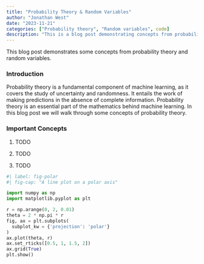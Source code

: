 ```yaml
---
title: "Probability Theory & Random Variables"
author: "Jonathan West"
date: "2023-11-21"
categories: ["Probability theory", "Random variables", code]
description: "This is a blog post demonstrating concepts from probability theory and random variables."
---
```


This blog post demonstrates some concepts from probability theory and random variables.

### Introduction
Probability theory is a fundamental component of machine learning, as it covers the study of uncertainty and randomness. It entails the work of making predictions in the absence of complete information. Probability theory is an essential part of the mathematics behind machine learning. In this blog post we will walk through some concepts of probability theory. 

### Important Concepts
1. TODO

2. TODO

3. TODO


```python
#| label: fig-polar
#| fig-cap: "A line plot on a polar axis"

import numpy as np
import matplotlib.pyplot as plt

r = np.arange(0, 2, 0.01)
theta = 2 * np.pi * r
fig, ax = plt.subplots(
  subplot_kw = {'projection': 'polar'} 
)
ax.plot(theta, r)
ax.set_rticks([0.5, 1, 1.5, 2])
ax.grid(True)
plt.show()
```